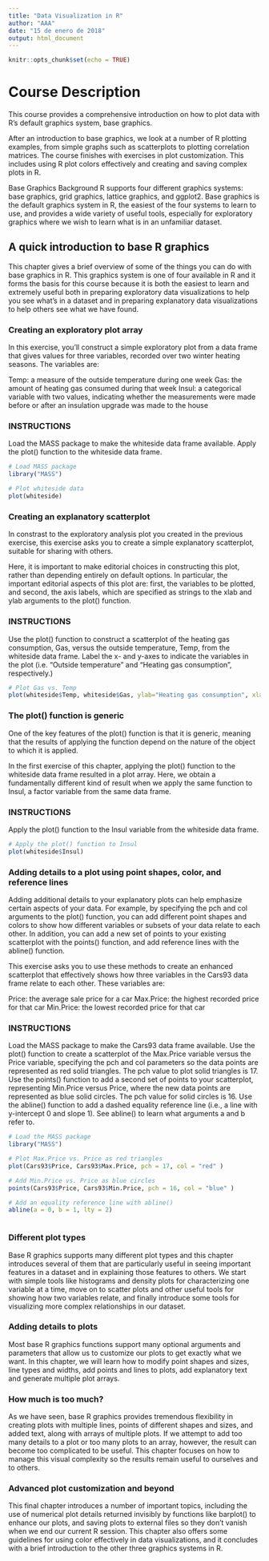 ```yaml
---
title: "Data Visualization in R"
author: "AAA"
date: "15 de enero de 2018"
output: html_document
---
```


```r
knitr::opts_chunk$set(echo = TRUE)
```

# Course Description

This course provides a comprehensive introduction on how to plot data with R’s default graphics system, base graphics.

After an introduction to base graphics, we look at a number of R plotting examples, from simple graphs such as scatterplots to plotting correlation matrices. The course finishes with exercises in plot customization. This includes using R plot colors effectively and creating and saving complex plots in R.

Base Graphics Background
R supports four different graphics systems: base graphics, grid graphics, lattice graphics, and ggplot2. Base graphics is the default graphics system in R, the easiest of the four systems to learn to use, and provides a wide variety of useful tools, especially for exploratory graphics where we wish to learn what is in an unfamiliar dataset.

## A quick introduction to base R graphics

This chapter gives a brief overview of some of the things you can do with base graphics in R. This graphics system is one of four available in R and it forms the basis for this course because it is both the easiest to learn and extremely useful both in preparing exploratory data visualizations to help you see what's in a dataset and in preparing explanatory data visualizations to help others see what we have found.

### Creating an exploratory plot array

In this exercise, you'll construct a simple exploratory plot from a data frame that gives values for three variables, recorded over two winter heating seasons. The variables are:

Temp: a measure of the outside temperature during one week
Gas: the amount of heating gas consumed during that week
Insul: a categorical variable with two values, indicating whether the measurements were made before or after an insulation upgrade was made to the house

### INSTRUCTIONS

Load the MASS package to make the whiteside data frame available.
Apply the plot() function to the whiteside data frame.

```r
# Load MASS package
library("MASS")

# Plot whiteside data
plot(whiteside)
```
### Creating an explanatory scatterplot

In constrast to the exploratory analysis plot you created in the previous exercise, this exercise asks you to create a simple explanatory scatterplot, suitable for sharing with others.

Here, it is important to make editorial choices in constructing this plot, rather than depending entirely on default options. In particular, the important editorial aspects of this plot are: first, the variables to be plotted, and second, the axis labels, which are specified as strings to the xlab and ylab arguments to the plot() function.

### INSTRUCTIONS

Use the plot() function to construct a scatterplot of the heating gas consumption, Gas, versus the outside temperature, Temp, from the whiteside data frame. Label the x- and y-axes to indicate the variables in the plot (i.e. "Outside temperature" and "Heating gas consumption", respectively.)

```r
# Plot Gas vs. Temp
plot(whiteside$Temp, whiteside$Gas, ylab="Heating gas consumption", xlab="Outside temperature")
```

### The plot() function is generic

One of the key features of the plot() function is that it is generic, meaning that the results of applying the function depend on the nature of the object to which it is applied.

In the first exercise of this chapter, applying the plot() function to the whiteside data frame resulted in a plot array. Here, we obtain a fundamentally different kind of result when we apply the same function to Insul, a factor variable from the same data frame.

### INSTRUCTIONS

Apply the plot() function to the Insul variable from the whiteside data frame.

```r
# Apply the plot() function to Insul
plot(whiteside$Insul)
```

### Adding details to a plot using point shapes, color, and reference lines

Adding additional details to your explanatory plots can help emphasize certain aspects of your data. For example, by specifying the pch and col arguments to the plot() function, you can add different point shapes and colors to show how different variables or subsets of your data relate to each other. In addition, you can add a new set of points to your existing scatterplot with the points() function, and add reference lines with the abline() function.

This exercise asks you to use these methods to create an enhanced scatterplot that effectively shows how three variables in the Cars93 data frame relate to each other. These variables are:

Price: the average sale price for a car
Max.Price: the highest recorded price for that car
Min.Price: the lowest recorded price for that car

### INSTRUCTIONS

Load the MASS package to make the Cars93 data frame available.
Use the plot() function to create a scatterplot of the Max.Price variable versus the Price variable, specifying the pch and col parameters so the data points are represented as red solid triangles. The pch value to plot solid triangles is 17.
Use the points() function to add a second set of points to your scatterplot, representing Min.Price versus Price, where the new data points are represented as blue solid circles. The pch value for solid circles is 16.
Use the abline() function to add a dashed equality reference line (i.e., a line with y-intercept 0 and slope 1). See abline() to learn what arguments a and b refer to.

```r
# Load the MASS package
library("MASS")

# Plot Max.Price vs. Price as red triangles
plot(Cars93$Price, Cars93$Max.Price, pch = 17, col = "red" )

# Add Min.Price vs. Price as blue circles
points(Cars93$Price, Cars93$Min.Price, pch = 16, col = "blue" )

# Add an equality reference line with abline()
abline(a = 0, b = 1, lty = 2)

```

```r

```











### Different plot types

Base R graphics supports many different plot types and this chapter introduces several of them that are particularly useful in seeing important features in a dataset and in explaining those features to others. We start with simple tools like histograms and density plots for characterizing one variable at a time, move on to scatter plots and other useful tools for showing how two variables relate, and finally introduce some tools for visualizing more complex relationships in our dataset.

### Adding details to plots

Most base R graphics functions support many optional arguments and parameters that allow us to customize our plots to get exactly what we want. In this chapter, we will learn how to modify point shapes and sizes, line types and widths, add points and lines to plots, add explanatory text and generate multiple plot arrays.

### How much is too much?

As we have seen, base R graphics provides tremendous flexibility in creating plots with multiple lines, points of different shapes and sizes, and added text, along with arrays of multiple plots. If we attempt to add too many details to a plot or too many plots to an array, however, the result can become too complicated to be useful. This chapter focuses on how to manage this visual complexity so the results remain useful to ourselves and to others.

### Advanced plot customization and beyond

This final chapter introduces a number of important topics, including the use of numerical plot details returned invisibly by functions like barplot() to enhance our plots, and saving plots to external files so they don't vanish when we end our current R session. This chapter also offers some guidelines for using color effectively in data visualizations, and it concludes with a brief introduction to the other three graphics systems in R.
